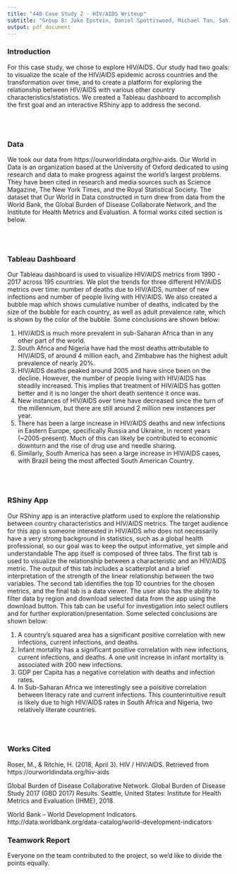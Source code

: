 ```yaml
---
title: "440 Case Study 2 - HIV/AIDS Writeup"
subtitle: "Group 8: Jake Epstein, Daniel Spottiswood, Michael Tan, Sahil Patel, Man-Lin Hsiao"
output: pdf_document
---
```


### Introduction

For this case study, we chose to explore HIV/AIDS. Our study had two goals: to visualize the scale of the HIV/AIDS epidemic across countries and the transformation over time, and to create a platform for exploring the relationship between HIV/AIDS with various other country characteristics/statistics. We created a Tableau dashboard to accomplish the first goal and an interactive RShiny app to address the second.

<br>
<br>

### Data

We took our data from https://ourworldindata.org/hiv-aids. Our World in Data is an organization based at the University of Oxford dedicated to using research and data to make progress against the world’s largest problems. They have been cited in research and media sources such as Science Magazine, The New York Times, and the Royal Statistical Society. The dataset that Our World in Data constructed in turn drew from data from the World Bank, the Global Burden of Disease Collaborate Network, and the Institute for Health Metrics and Evaluation. A formal works cited section is below.

<br>
<br>

### Tableau Dashboard

Our Tableau dashboard is used to visualize HIV/AIDS metrics from 1990 - 2017 across 195 countries. We plot the trends for three different HIV/AIDS metrics over time: number of deaths due to HIV/AIDS, number of new infections and number of people living with HIV/AIDS. We also created a bubble map which shows cumulative number of deaths, indicated by the size of the bubble for each country, as well as adult prevalence rate, which is shown by the color of the bubble. Some conclusions are shown below:

1. HIV/AIDS is much more prevalent in sub-Saharan Africa than in any other part of the world.
2. South Africa and Nigeria have had the most deaths attributable to HIV/AIDS, of around 4 million each, and Zimbabwe has the highest adult prevalence of nearly 20%.
3. HIV/AIDS deaths peaked around 2005 and have since been on the decline. However, the number of people living with HIV/AIDS has steadily increased. This implies that treatment of HIV/AIDS has gotten better and it is no longer the short death sentence it once was.
4. New instances of HIV/AIDS over time have decreased since the turn of the millennium, but there are still around 2 million new instances per year.
5. There has been a large increase in HIV/AIDS deaths and new infections in Eastern Europe, specifically Russia and Ukraine, in recent years (~2005-present). Much of this can likely be contributed to economic downturn and the rise of drug use and needle sharing.
6. Similarly, South America has seen a large increase in HIV/AIDS cases, with Brazil being the most affected South American Country.

<br>
<br>

### RShiny App

Our RShiny app is an interactive platform used to explore the relationship between country characteristics and HIV/AIDS metrics. The target audience for this app is someone interested in HIV/AIDS who does not necessarily have a very strong background in statistics, such as a global health professional, so our goal was to keep the output informative, yet simple and understandable The app itself is composed of three tabs. The first tab is used to visualize the relationship between a characteristic and an HIV/AIDS metric. The output of this tab includes a scatterplot and a brief interpretation of the strength of the linear relationship between the two variables. The second tab identifies the top 10 countries for the chosen metrics, and the final tab is a data viewer. The user also has the ability to filter data by region and download selected data from the app using the download button. This tab can be useful for investigation into select outliers and for further exploration/presentation. Some selected conclusions are shown below:

1. A country's squared area has a significant positive correlation with new infections, current infections, and deaths. 
2. Infant mortality has a significant positive correlation with new infections, current infections, and deaths. A one unit increase in infant mortality is associated with 200 new infections.
3. GDP per Capita has a negative correlation with deaths and infection rates.
4. In Sub-Saharan Africa we interestingly see a poisitive correlation between literacy rate and current infections. This counterintuitive result is likely due to high HIV/AIDS rates in South Africa and Nigeria, two relatively literate countries.

<br>
<br>

### Works Cited

Roser, M., & Ritchie, H. (2018, April 3). HIV / HIV/AIDS. Retrieved from https://ourworldindata.org/hiv-aids

Global Burden of Disease Collaborative Network. Global Burden of Disease Study 2017 (GBD 2017) Results. Seattle, United States: Institute for Health Metrics and Evaluation (IHME), 2018.

World Bank – World Development Indicators. http://data.worldbank.org/data-catalog/world-development-indicators


### Teamwork Report

Everyone on the team contributed to the project, so we'd like to divide the points equally.



